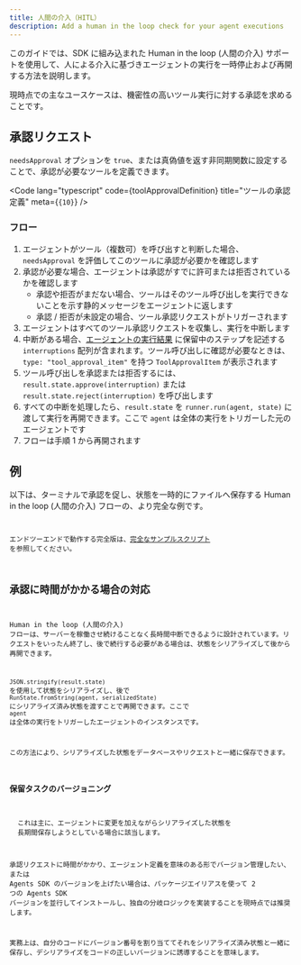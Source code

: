 ```yaml
---
title: 人間の介入（HITL）
description: Add a human in the loop check for your agent executions
---
```



このガイドでは、SDK に組み込まれた Human in the loop (人間の介入) サポートを使用して、人による介入に基づきエージェントの実行を一時停止および再開する方法を説明します。

現時点での主なユースケースは、機密性の高いツール実行に対する承認を求めることです。

## 承認リクエスト

`needsApproval` オプションを `true`、または真偽値を返す非同期関数に設定することで、承認が必要なツールを定義できます。

<Code
  lang="typescript"
  code={toolApprovalDefinition}
  title="ツールの承認定義"
  meta={`{10}`}
/>

### フロー

1. エージェントがツール（複数可）を呼び出すと判断した場合、`needsApproval` を評価してこのツールに承認が必要かを確認します
2. 承認が必要な場合、エージェントは承認がすでに許可または拒否されているかを確認します
   - 承認や拒否がまだない場合、ツールはそのツール呼び出しを実行できないことを示す静的メッセージをエージェントに返します
   - 承認 / 拒否が未設定の場合、ツール承認リクエストがトリガーされます
3. エージェントはすべてのツール承認リクエストを収集し、実行を中断します
4. 中断がある場合、[エージェントの実行結果](/openai-agents-js/ja/guides/result) に保留中のステップを記述する `interruptions` 配列が含まれます。ツール呼び出しに確認が必要なときは、`type: "tool_approval_item"` を持つ `ToolApprovalItem` が表示されます
5. ツール呼び出しを承認または拒否するには、`result.state.approve(interruption)` または `result.state.reject(interruption)` を呼び出します
6. すべての中断を処理したら、`result.state` を `runner.run(agent, state)` に渡して実行を再開できます。ここで `agent` は全体の実行をトリガーした元のエージェントです
7. フローは手順 1 から再開されます

## 例

以下は、ターミナルで承認を促し、状態を一時的にファイルへ保存する Human in the loop (人間の介入) フローの、より完全な例です。

<Code
  lang="typescript"
  code={humanInTheLoopExample}
  title="Human in the loop (人間の介入)"
/>

エンドツーエンドで動作する完全版は、[完全なサンプルスクリプト](https://github.com/openai/openai-agents-js/tree/main/examples/agent-patterns/human-in-the-loop.ts) を参照してください。

## 承認に時間がかかる場合の対応

Human in the loop (人間の介入) フローは、サーバーを稼働させ続けることなく長時間中断できるように設計されています。リクエストをいったん終了し、後で続行する必要がある場合は、状態をシリアライズして後から再開できます。

`JSON.stringify(result.state)` を使用して状態をシリアライズし、後で `RunState.fromString(agent, serializedState)` にシリアライズ済み状態を渡すことで再開できます。ここで `agent` は全体の実行をトリガーしたエージェントのインスタンスです。

この方法により、シリアライズした状態をデータベースやリクエストと一緒に保存できます。

### 保留タスクのバージョニング

<Aside>
  これは主に、エージェントに変更を加えながらシリアライズした状態を
  長期間保存しようとしている場合に該当します。
</Aside>

承認リクエストに時間がかかり、エージェント定義を意味のある形でバージョン管理したい、または Agents SDK のバージョンを上げたい場合は、パッケージエイリアスを使って 2 つの Agents SDK バージョンを並行してインストールし、独自の分岐ロジックを実装することを現時点では推奨します。

実務上は、自分のコードにバージョン番号を割り当ててそれをシリアライズ済み状態と一緒に保存し、デシリアライズをコードの正しいバージョンに誘導することを意味します。
